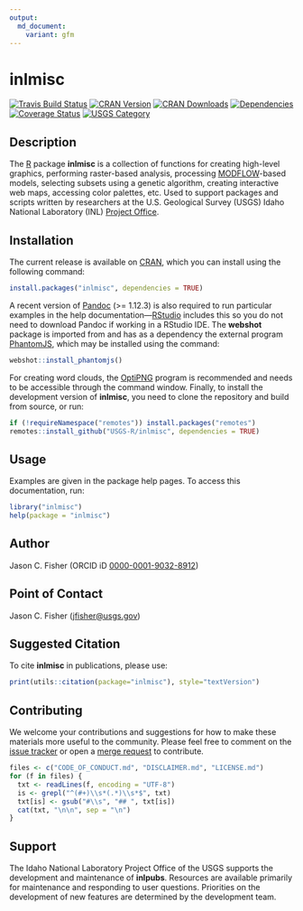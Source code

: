 ```yaml
---
output:
  md_document:
    variant: gfm
---
```


# inlmisc

[![Travis Build Status](https://travis-ci.org/USGS-R/inlmisc.svg?branch=master)](https://travis-ci.org/USGS-R/inlmisc)
[![CRAN Version](https://www.r-pkg.org/badges/version/inlmisc)](https://CRAN.R-project.org/package=inlmisc)
[![CRAN Downloads](https://cranlogs.r-pkg.org/badges/inlmisc?color=brightgreen)](https://CRAN.R-project.org/package=inlmisc)
[![Dependencies](https://tinyverse.netlify.com/badge/inlmisc)](https://CRAN.R-project.org/package=inlmisc)
[![Coverage Status](https://coveralls.io/repos/github/USGS-R/inlmisc/badge.svg?branch=master)](https://coveralls.io/github/USGS-R/inlmisc?branch=master)
[![USGS Category](https://img.shields.io/badge/USGS-Support-yellow.svg)](https://owi.usgs.gov/R/packages.html#support)

## Description

The [R](https://www.r-project.org/) package **inlmisc** is a collection of functions for creating high-level graphics,
performing raster-based analysis, processing [MODFLOW](https://www.usgs.gov/mission-areas/water-resources/science/modflow-and-related-programs "USGS's modular hydrologic model")-based models,
selecting subsets using a genetic algorithm, creating interactive web maps, accessing color palettes, etc.
Used to support packages and scripts written by researchers at the U.S. Geological Survey (USGS)
Idaho National Laboratory (INL) [Project Office](https://www.usgs.gov/centers/idaho-water-science-center/science/idaho-national-laboratory-project-office "USGS INL Project Office").

## Installation

The current release is available on [CRAN](https://CRAN.R-project.org/package=inlmisc "The Comprehensive R Archive Network"),
which you can install using the following command:

```r
install.packages("inlmisc", dependencies = TRUE)
```

A recent version of [Pandoc](https://pandoc.org/installing.html) (>= 1.12.3)
is also required to run particular examples in the help documentation---[RStudio](https://www.rstudio.com/products/rstudio/)
includes this so you do not need to download Pandoc if working in a RStudio IDE.
The **webshot** package is imported from and has as a dependency the external program [PhantomJS](https://phantomjs.org/),
which may be installed using the command:

```r
webshot::install_phantomjs()
```

For creating word clouds, the [OptiPNG](http://optipng.sourceforge.net/) program is recommended and needs to be accessible through the command window.
Finally, to install the development version of **inlmisc**, you need to clone the repository and build from source, or run:

```r
if (!requireNamespace("remotes")) install.packages("remotes")
remotes::install_github("USGS-R/inlmisc", dependencies = TRUE)
```

## Usage

Examples are given in the package help pages.
To access this documentation, run:

```r
library("inlmisc")
help(package = "inlmisc")
```

## Author

Jason C. Fisher (ORCID iD [0000-0001-9032-8912](https://orcid.org/0000-0001-9032-8912))

## Point of Contact

Jason C. Fisher (<jfisher@usgs.gov>)

## Suggested Citation

To cite **inlmisc** in publications, please use:

```r
print(utils::citation(package="inlmisc"), style="textVersion")
```

## Contributing

We welcome your contributions and suggestions for how to make these materials more useful to the community. Please feel free to comment on the [issue tracker](https://github.com/USGS-R/inlmisc/issues) or open a [merge request](https://github.com/USGS-R/inlmisc/pull/new/master) to contribute.

```r
files <- c("CODE_OF_CONDUCT.md", "DISCLAIMER.md", "LICENSE.md")
for (f in files) {
  txt <- readLines(f, encoding = "UTF-8")
  is <- grepl("^(#+)\\s*(.*)\\s*$", txt)
  txt[is] <- gsub("#\\s", "## ", txt[is])
  cat(txt, "\n\n", sep = "\n")
}
```

## Support

The Idaho National Laboratory Project Office of the USGS supports the development and maintenance of **inlpubs**. Resources are available primarily for maintenance and responding to user questions. Priorities on the development of new features are determined by the development team.
